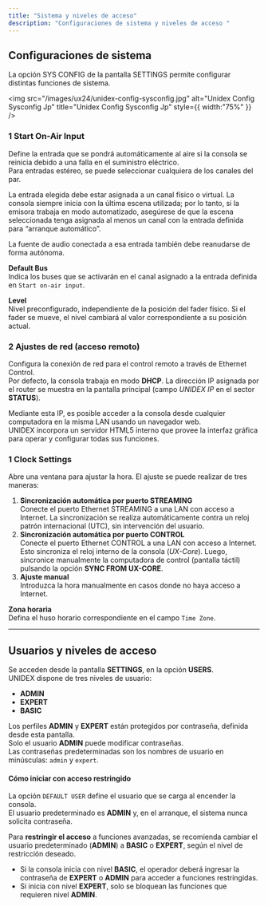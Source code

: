 ```yaml
---
title: "Sistema y niveles de acceso"
description: "Configuraciones de sistema y niveles de acceso "
---
```


## Configuraciones de sistema

La opción SYS CONFIG de la pantalla SETTINGS permite configurar distintas funciones de sistema.

<img
  src="/images/ux24/unidex-config-sysconfig.jpg"
  alt="Unidex Config Sysconfig Jp"
  title="Unidex Config Sysconfig Jp"
  style={{ width:"75%" }}
/>

### **1** <Icon icon="arrow-right-long" iconType="solid" color="#ffa300" size={18} /> Start On-Air Input

Define la entrada que se pondrá automáticamente al aire si la consola se reinicia debido a una falla en el suministro eléctrico.\
Para entradas estéreo, se puede seleccionar cualquiera de los canales del par.

La entrada elegida debe estar asignada a un canal físico o virtual. La consola siempre inicia con la última escena utilizada; por lo tanto, si la emisora trabaja en modo automatizado, asegúrese de que la escena seleccionada tenga asignada al menos un canal con la entrada definida para “arranque automático”.

La fuente de audio conectada a esa entrada también debe reanudarse de forma autónoma.

**Default Bus**\
Indica los buses que se activarán en el canal asignado a la entrada definida en `Start on-air input`.

**Level**\
Nivel preconfigurado, independiente de la posición del fader físico. Si el fader se mueve, el nivel cambiará al valor correspondiente a su posición actual.

### **2** <Icon icon="arrow-right-long" iconType="solid" color="#ffa300" size={18} /> Ajustes de red (acceso remoto)

Configura la conexión de red para el control remoto a través de Ethernet Control.\
Por defecto, la consola trabaja en modo **DHCP**. La dirección IP asignada por el router se muestra en la pantalla principal (campo _UNIDEX IP_ en el sector **STATUS**).

Mediante esta IP, es posible acceder a la consola desde cualquier computadora en la misma LAN usando un navegador web.\
UNIDEX incorpora un servidor HTML5 interno que provee la interfaz gráfica para operar y configurar todas sus funciones.

### **1** <Icon icon="arrow-right-long" iconType="solid" color="#ffa300" size={18} /> Clock Settings

Abre una ventana para ajustar la hora. El ajuste se puede realizar de tres maneras:

1. **Sincronización automática por puerto STREAMING**\
   Conecte el puerto Ethernet STREAMING a una LAN con acceso a Internet. La sincronización se realiza automáticamente contra un reloj patrón internacional (UTC), sin intervención del usuario.
2. **Sincronización automática por puerto CONTROL**\
   Conecte el puerto Ethernet CONTROL a una LAN con acceso a Internet. Esto sincroniza el reloj interno de la consola (_UX-Core_). Luego, sincronice manualmente la computadora de control (pantalla táctil) pulsando la opción **SYNC FROM UX-CORE**.
3. **Ajuste manual**\
   Introduzca la hora manualmente en casos donde no haya acceso a Internet.

**Zona horaria**\
Defina el huso horario correspondiente en el campo `Time Zone`.

---

## Usuarios y niveles de acceso

Se acceden desde la pantalla **SETTINGS**, en la opción **USERS**.\
UNIDEX dispone de tres niveles de usuario:

- **ADMIN**
- **EXPERT**
- **BASIC**

Los perfiles **ADMIN** y **EXPERT** están protegidos por contraseña, definida desde esta pantalla.\
Solo el usuario **ADMIN** puede modificar contraseñas.\
Las contraseñas predeterminadas son los nombres de usuario en minúsculas: `admin` y `expert`.

#### Cómo iniciar con acceso restringido

La opción `DEFAULT USER` define el usuario que se carga al encender la consola.\
El usuario predeterminado es **ADMIN** y, en el arranque, el sistema nunca solicita contraseña.

Para **restringir el acceso** a funciones avanzadas, se recomienda cambiar el usuario predeterminado (**ADMIN**) a **BASIC** o **EXPERT**, según el nivel de restricción deseado.

- Si la consola inicia con nivel **BASIC**, el operador deberá ingresar la contraseña de **EXPERT** o **ADMIN** para acceder a funciones restringidas.
- Si inicia con nivel **EXPERT**, solo se bloquean las funciones que requieren nivel **ADMIN**.